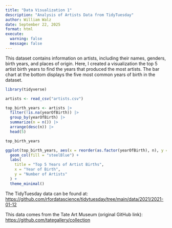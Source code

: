 ```yaml
---
title: "Data Visualization 1"
description: "Analysis of Artists Data from TidyTuesday"
author: William Walz
date: September 22, 2025
format: html
execute: 
  warning: false
  message: false
---
```


This dataset contains information on artists, including their names, genders, birth years, and places of origin. Here, I created a visualization the top 5 artist birth years to find the years that produced the most artists. The bar chart at the bottom displays the five most common years of birth in the dataset.\

```r

library(tidyverse)

artists <- read_csv("artists.csv")

top_birth_years <- artists |>
  filter(!is.na(yearOfBirth)) |>
  group_by(yearOfBirth) |>
  summarize(n = n()) |>
  arrange(desc(n)) |>
  head(5)

top_birth_years

```

```r

ggplot(top_birth_years, aes(x = reorder(as.factor(yearOfBirth), n), y = n)) +
  geom_col(fill = "steelBlue") +
  labs(
    title = "Top 5 Years of Artist Births",
    x = "Year of Birth",
    y = "Number of Artists"
  ) +
  theme_minimal()

```

The TidyTuesday data can be found at: <https://github.com/rfordatascience/tidytuesday/tree/main/data/2021/2021-01-12>

This data comes from the Tate Art Museum (original GitHub link): <https://github.com/tategallery/collection>
